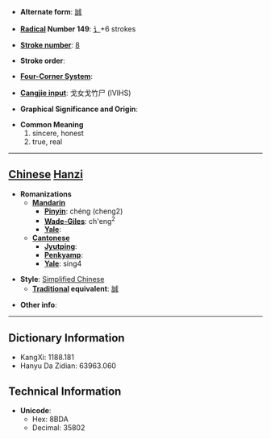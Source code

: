 * '''Alternate form''': [[誠]]

* '''[[Wiktionary:Chinese radical index| Radical]] Number 149''': [[Wiktionary:Chinese radical index 讠|讠]]+6 strokes

* '''[[Wiktionary:Chinese total strokes index|Stroke number]]''': [[Wiktionary:Chinese total strokes index 8|8]]

* '''Stroke order''': 

* '''[[Wiktionary:Chinese four corner index|Four-Corner System]]''': 

* '''[[Wiktionary:Chinese Cangjie index|Cangjie input]]''': 戈女戈竹尸 (IVIHS)

* '''Graphical Significance and Origin''': 

* '''Common Meaning'''
*#sincere, honest
*# true, real


----

== [[Chinese]] [[Hanzi]] ==

* '''Romanizations'''
** '''[[Mandarin]]'''
*** '''[[Pinyin]]''': chéng (cheng2)
*** '''[[Wade-Giles]]''': ch'eng<sup>2</sup>
*** '''[[Yale]]''': 
** '''[[Cantonese]]'''
*** '''[[Jyutping]]''':
*** '''[[Penkyamp]]''': 
*** '''[[Yale]]''': sing4

* '''Style''': [[Simplified Chinese]] 
** '''[[Traditional Chinese|Traditional]] equivalent''': [[誠]]

* '''Other info''': 

----

== Dictionary Information ==

* KangXi: 1188.181
* Hanyu Da Zidian: 63963.060

== Technical Information ==

* '''Unicode''':
** Hex: 8BDA
** Decimal: 35802